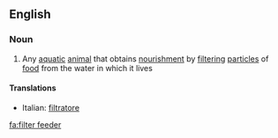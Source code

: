 ==English==

===Noun===
{{wikipedia}}
{{en-noun|sg=[[filter]] [[feeder]]}}

#{{biology}} Any [[aquatic]] [[animal]] that obtains [[nourishment]] by [[filtering]] [[particle]]s of [[food]] from the water in which it lives

====Translations====
{{top}}
*Italian: [[filtratore]] {{f}}
{{mid}}

{{bottom}}

[[fa:filter feeder]]
